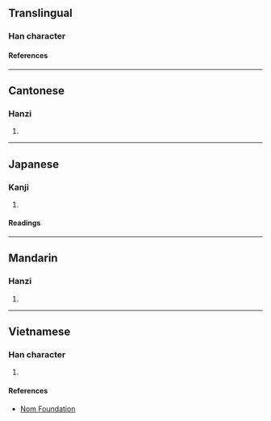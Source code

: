 {{character info/new}}
==Translingual==

===Han character===
{{Han char|rn=75|rad=木|as=14|sn=18|four=41927|canj=DMBB|ids=⿰木需}}

====References====
{{Han ref|kx=0559.030|dkj=15748|dj=0948.190|hdz=21308.080|uh=6ABD}}

----

==Cantonese==

===Hanzi===
{{yue-hanzi|jyut=[[nau6]]|y=nau6}}

# {{defn|lang=yue|sort=木14}}

----

==Japanese==

===Kanji===
{{ja-kanji|grade=|rs=木14}}

# {{defn|lang=ja|sort=木14}}

====Readings====
{{ja-readings
|on=じ, に, ぜん, ねん, じゅ, にゅ
|kun=きくらげ
}}

----

==Mandarin==

===Hanzi===
{{cmn-hanzi|pin=[[nòu]] ([[nou4]])|wg=nou<sup>4</sup>}}

# {{defn|lang=cmn|sort=木14}}

----

==Vietnamese==

===Han character===
{{vi-readings|rs=木14|reading=nho}}

# {{defn|lang=vi|sort=木14}}

====References====
* [http://nomfoundation.org/common/nom_details.php?codepoint=6abd Nom Foundation]